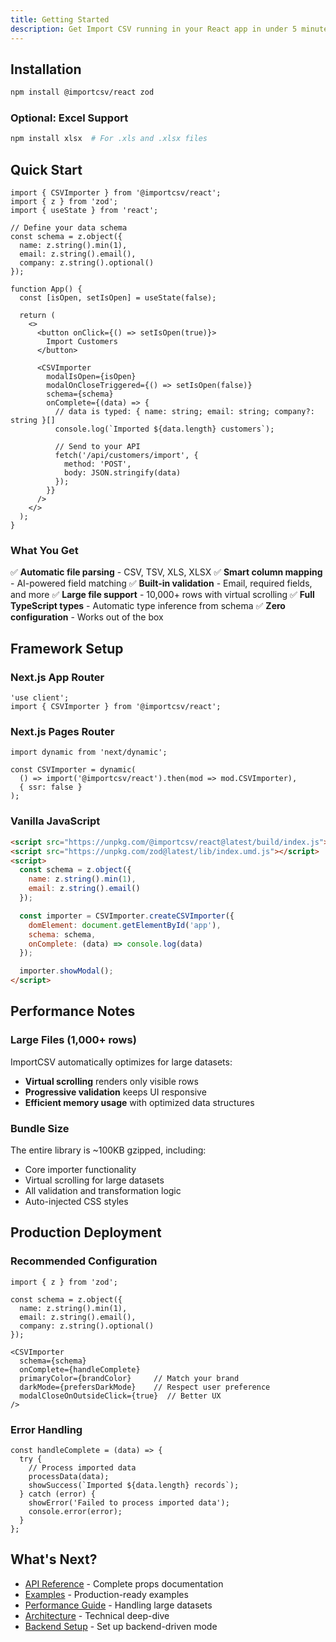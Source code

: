 ```yaml
---
title: Getting Started
description: Get Import CSV running in your React app in under 5 minutes
---
```


## Installation

```bash
npm install @importcsv/react zod
```

### Optional: Excel Support
```bash
npm install xlsx  # For .xls and .xlsx files
```

## Quick Start

```tsx
import { CSVImporter } from '@importcsv/react';
import { z } from 'zod';
import { useState } from 'react';

// Define your data schema
const schema = z.object({
  name: z.string().min(1),
  email: z.string().email(),
  company: z.string().optional()
});

function App() {
  const [isOpen, setIsOpen] = useState(false);

  return (
    <>
      <button onClick={() => setIsOpen(true)}>
        Import Customers
      </button>

      <CSVImporter
        modalIsOpen={isOpen}
        modalOnCloseTriggered={() => setIsOpen(false)}
        schema={schema}
        onComplete={(data) => {
          // data is typed: { name: string; email: string; company?: string }[]
          console.log(`Imported ${data.length} customers`);

          // Send to your API
          fetch('/api/customers/import', {
            method: 'POST',
            body: JSON.stringify(data)
          });
        }}
      />
    </>
  );
}
```

### What You Get

✅ **Automatic file parsing** - CSV, TSV, XLS, XLSX
✅ **Smart column mapping** - AI-powered field matching
✅ **Built-in validation** - Email, required fields, and more
✅ **Large file support** - 10,000+ rows with virtual scrolling
✅ **Full TypeScript types** - Automatic type inference from schema
✅ **Zero configuration** - Works out of the box

## Framework Setup

### Next.js App Router

```tsx
'use client';
import { CSVImporter } from '@importcsv/react';
```

### Next.js Pages Router

```tsx
import dynamic from 'next/dynamic';

const CSVImporter = dynamic(
  () => import('@importcsv/react').then(mod => mod.CSVImporter),
  { ssr: false }
);
```

### Vanilla JavaScript

```html
<script src="https://unpkg.com/@importcsv/react@latest/build/index.js"></script>
<script src="https://unpkg.com/zod@latest/lib/index.umd.js"></script>
<script>
  const schema = z.object({
    name: z.string().min(1),
    email: z.string().email()
  });

  const importer = CSVImporter.createCSVImporter({
    domElement: document.getElementById('app'),
    schema: schema,
    onComplete: (data) => console.log(data)
  });

  importer.showModal();
</script>
```

## Performance Notes

### Large Files (1,000+ rows)
ImportCSV automatically optimizes for large datasets:
- **Virtual scrolling** renders only visible rows
- **Progressive validation** keeps UI responsive
- **Efficient memory usage** with optimized data structures

### Bundle Size
The entire library is ~100KB gzipped, including:
- Core importer functionality
- Virtual scrolling for large datasets
- All validation and transformation logic
- Auto-injected CSS styles

## Production Deployment

### Recommended Configuration

```tsx
import { z } from 'zod';

const schema = z.object({
  name: z.string().min(1),
  email: z.string().email(),
  company: z.string().optional()
});

<CSVImporter
  schema={schema}
  onComplete={handleComplete}
  primaryColor={brandColor}     // Match your brand
  darkMode={prefersDarkMode}    // Respect user preference
  modalCloseOnOutsideClick={true}  // Better UX
/>
```

### Error Handling

```tsx
const handleComplete = (data) => {
  try {
    // Process imported data
    processData(data);
    showSuccess(`Imported ${data.length} records`);
  } catch (error) {
    showError('Failed to process imported data');
    console.error(error);
  }
};
```

## What's Next?

- [API Reference](/api) - Complete props documentation
- [Examples](/examples/basic) - Production-ready examples
- [Performance Guide](/core-concepts/performance) - Handling large datasets
- [Architecture](/guides/architecture) - Technical deep-dive
- [Backend Setup](/backend/getting-started) - Set up backend-driven mode